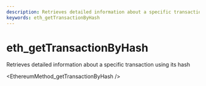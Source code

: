 ```yaml
---
description: Retrieves detailed information about a specific transaction using its hash
keywords: eth_getTransactionByHash
---
```

# eth_getTransactionByHash

Retrieves detailed information about a specific transaction using its hash


<EthereumMethod_getTransactionByHash />
